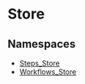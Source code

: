 
# Store

## Namespaces

- [Steps\_Store](../Store/core_flows.Store.Steps_Store/page.mdx)
- [Workflows\_Store](../Store/core_flows.Store.Workflows_Store/page.mdx)
